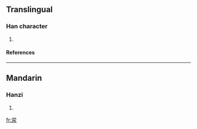 {{see|澩}}

==Translingual==
===Han character===
{{Han char|rn=85|rad=水|as=05|sn=9|four=|canj=火月水 (FBE)}}
# {{defn|Han|sort=水05}}
====References====
{{Han ref|kx=0619.121|hdz=31576.101|uh=6CF6|ud=27894}}

----
==Mandarin==
===Hanzi===
{{cmn-hanzi|tra=澩|pin=[[shuāng]] ([[shuang1]]), [[xué]] ([[xue2]])|wg=shuang<sup>1</sup>, hsüeh<sup>2</sup>}}
# {{defn|Mandarin}}

[[fr:泶]]